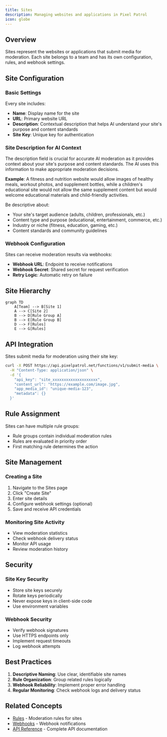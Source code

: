```yaml
---
title: Sites
description: Managing websites and applications in Pixel Patrol
icon: globe
---
```


## Overview

Sites represent the websites or applications that submit media for moderation. Each site belongs to a team and has its own configuration, rules, and webhook settings.

## Site Configuration

### Basic Settings

Every site includes:

- **Name**: Display name for the site
- **URL**: Primary website URL
- **Description**: Contextual description that helps AI understand your site's purpose and content standards
- **Site Key**: Unique key for authentication

### Site Description for AI Context

The description field is crucial for accurate AI moderation as it provides context about your site's purpose and content standards. The AI uses this information to make appropriate moderation decisions.

**Example**: A fitness and nutrition website would allow images of healthy meals, workout photos, and supplement bottles, while a children's educational site would not allow the same supplement content but would welcome educational materials and child-friendly activities.

Be descriptive about:
- Your site's target audience (adults, children, professionals, etc.)
- Content type and purpose (educational, entertainment, commerce, etc.) 
- Industry or niche (fitness, education, gaming, etc.)
- Content standards and community guidelines

### Webhook Configuration

Sites can receive moderation results via webhooks:

- **Webhook URL**: Endpoint to receive notifications
- **Webhook Secret**: Shared secret for request verification
- **Retry Logic**: Automatic retry on failure

## Site Hierarchy

```mermaid
graph TD
    A[Team] --> B[Site 1]
    A --> C[Site 2]
    B --> D[Rule Group A]
    B --> E[Rule Group B]
    D --> F[Rules]
    E --> G[Rules]
```

## API Integration

Sites submit media for moderation using their site key:

```bash
curl -X POST https://api.pixelpatrol.net/functions/v1/submit-media \
  -H "Content-Type: application/json" \
  -d '{
    "api_key": "site_xxxxxxxxxxxxxxxxxxxx",
    "content_url": "https://example.com/image.jpg",
    "app_media_id": "unique-media-123",
    "metadata": {}
  }'
```

## Rule Assignment

Sites can have multiple rule groups:

- Rule groups contain individual moderation rules
- Rules are evaluated in priority order
- First matching rule determines the action

## Site Management

### Creating a Site

1. Navigate to the Sites page
2. Click "Create Site"
3. Enter site details
4. Configure webhook settings (optional)
5. Save and receive API credentials

### Monitoring Site Activity

- View moderation statistics
- Check webhook delivery status
- Monitor API usage
- Review moderation history

## Security

### Site Key Security

- Store site keys securely
- Rotate keys periodically
- Never expose keys in client-side code
- Use environment variables

### Webhook Security

- Verify webhook signatures
- Use HTTPS endpoints only
- Implement request timeouts
- Log webhook attempts

## Best Practices

1. **Descriptive Naming**: Use clear, identifiable site names
2. **Rule Organization**: Group related rules logically
3. **Webhook Reliability**: Implement proper error handling
4. **Regular Monitoring**: Check webhook logs and delivery status

## Related Concepts

- [Rules](/concepts/rules) - Moderation rules for sites
- [Webhooks](/concepts/webhooks) - Webhook notifications
- [API Reference](/api-reference/introduction) - Complete API documentation
